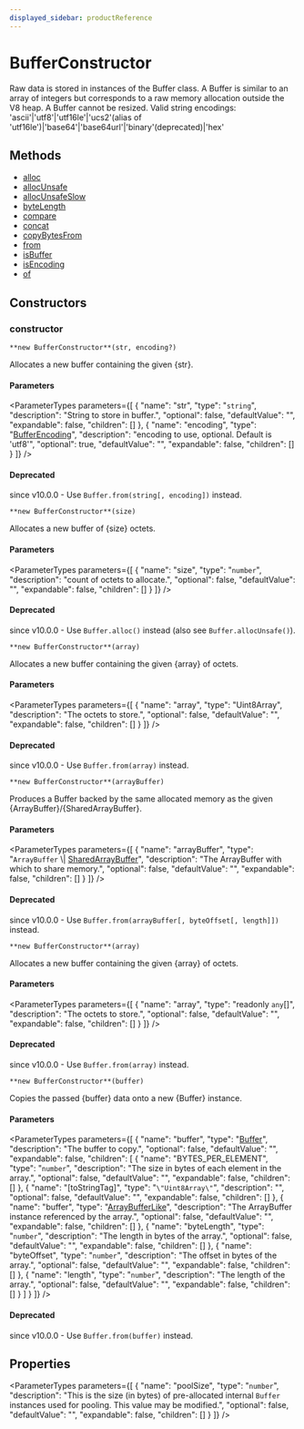 ```yaml
---
displayed_sidebar: productReference
---
```



# BufferConstructor

Raw data is stored in instances of the Buffer class.
A Buffer is similar to an array of integers but corresponds to a raw memory allocation outside the V8 heap.  A Buffer cannot be resized.
Valid string encodings: 'ascii'\|'utf8'\|'utf16le'\|'ucs2'(alias of 'utf16le')\|'base64'\|'base64url'\|'binary'(deprecated)\|'hex'

## Methods

- [alloc](../BufferConstructor/methods/BufferConstructor.alloc.mdx)
- [allocUnsafe](../BufferConstructor/methods/BufferConstructor.allocUnsafe.mdx)
- [allocUnsafeSlow](../BufferConstructor/methods/BufferConstructor.allocUnsafeSlow.mdx)
- [byteLength](../BufferConstructor/methods/BufferConstructor.byteLength.mdx)
- [compare](../BufferConstructor/methods/BufferConstructor.compare.mdx)
- [concat](../BufferConstructor/methods/BufferConstructor.concat.mdx)
- [copyBytesFrom](../BufferConstructor/methods/BufferConstructor.copyBytesFrom.mdx)
- [from](../BufferConstructor/methods/BufferConstructor.from.mdx)
- [isBuffer](../BufferConstructor/methods/BufferConstructor.isBuffer.mdx)
- [isEncoding](../BufferConstructor/methods/BufferConstructor.isEncoding.mdx)
- [of](../BufferConstructor/methods/BufferConstructor.of.mdx)

## Constructors

### constructor

`**new BufferConstructor**(str, encoding?)`

Allocates a new buffer containing the given &#123;str&#125;.

#### Parameters

<ParameterTypes parameters={[
  {
    "name": "str",
    "type": "`string`",
    "description": "String to store in buffer.",
    "optional": false,
    "defaultValue": "",
    "expandable": false,
    "children": []
  },
  {
    "name": "encoding",
    "type": "[BufferEncoding](../types/BufferEncoding.mdx)",
    "description": "encoding to use, optional. Default is 'utf8'",
    "optional": true,
    "defaultValue": "",
    "expandable": false,
    "children": []
  }
]} />

#### Deprecated

since v10.0.0 - Use `Buffer.from(string[, encoding])` instead.

`**new BufferConstructor**(size)`

Allocates a new buffer of &#123;size&#125; octets.

#### Parameters

<ParameterTypes parameters={[
  {
    "name": "size",
    "type": "`number`",
    "description": "count of octets to allocate.",
    "optional": false,
    "defaultValue": "",
    "expandable": false,
    "children": []
  }
]} />

#### Deprecated

since v10.0.0 - Use `Buffer.alloc()` instead (also see `Buffer.allocUnsafe()`).

`**new BufferConstructor**(array)`

Allocates a new buffer containing the given &#123;array&#125; of octets.

#### Parameters

<ParameterTypes parameters={[
  {
    "name": "array",
    "type": "Uint8Array",
    "description": "The octets to store.",
    "optional": false,
    "defaultValue": "",
    "expandable": false,
    "children": []
  }
]} />

#### Deprecated

since v10.0.0 - Use `Buffer.from(array)` instead.

`**new BufferConstructor**(arrayBuffer)`

Produces a Buffer backed by the same allocated memory as
the given &#123;ArrayBuffer&#125;/&#123;SharedArrayBuffer&#125;.

#### Parameters

<ParameterTypes parameters={[
  {
    "name": "arrayBuffer",
    "type": "`ArrayBuffer` \\| [SharedArrayBuffer](../variables/SharedArrayBuffer-1.mdx)",
    "description": "The ArrayBuffer with which to share memory.",
    "optional": false,
    "defaultValue": "",
    "expandable": false,
    "children": []
  }
]} />

#### Deprecated

since v10.0.0 - Use `Buffer.from(arrayBuffer[, byteOffset[, length]])` instead.

`**new BufferConstructor**(array)`

Allocates a new buffer containing the given &#123;array&#125; of octets.

#### Parameters

<ParameterTypes parameters={[
  {
    "name": "array",
    "type": "readonly `any`[]",
    "description": "The octets to store.",
    "optional": false,
    "defaultValue": "",
    "expandable": false,
    "children": []
  }
]} />

#### Deprecated

since v10.0.0 - Use `Buffer.from(array)` instead.

`**new BufferConstructor**(buffer)`

Copies the passed &#123;buffer&#125; data onto a new &#123;Buffer&#125; instance.

#### Parameters

<ParameterTypes parameters={[
  {
    "name": "buffer",
    "type": "[Buffer](../variables/Buffer-1.mdx)",
    "description": "The buffer to copy.",
    "optional": false,
    "defaultValue": "",
    "expandable": false,
    "children": [
      {
        "name": "BYTES_PER_ELEMENT",
        "type": "`number`",
        "description": "The size in bytes of each element in the array.",
        "optional": false,
        "defaultValue": "",
        "expandable": false,
        "children": []
      },
      {
        "name": "[toStringTag]",
        "type": "``\"Uint8Array\"``",
        "description": "",
        "optional": false,
        "defaultValue": "",
        "expandable": false,
        "children": []
      },
      {
        "name": "buffer",
        "type": "[ArrayBufferLike](../types/ArrayBufferLike.mdx)",
        "description": "The ArrayBuffer instance referenced by the array.",
        "optional": false,
        "defaultValue": "",
        "expandable": false,
        "children": []
      },
      {
        "name": "byteLength",
        "type": "`number`",
        "description": "The length in bytes of the array.",
        "optional": false,
        "defaultValue": "",
        "expandable": false,
        "children": []
      },
      {
        "name": "byteOffset",
        "type": "`number`",
        "description": "The offset in bytes of the array.",
        "optional": false,
        "defaultValue": "",
        "expandable": false,
        "children": []
      },
      {
        "name": "length",
        "type": "`number`",
        "description": "The length of the array.",
        "optional": false,
        "defaultValue": "",
        "expandable": false,
        "children": []
      }
    ]
  }
]} />

#### Deprecated

since v10.0.0 - Use `Buffer.from(buffer)` instead.

## Properties

<ParameterTypes parameters={[
  {
    "name": "poolSize",
    "type": "`number`",
    "description": "This is the size (in bytes) of pre-allocated internal `Buffer` instances used for pooling. This value may be modified.",
    "optional": false,
    "defaultValue": "",
    "expandable": false,
    "children": []
  }
]} />
